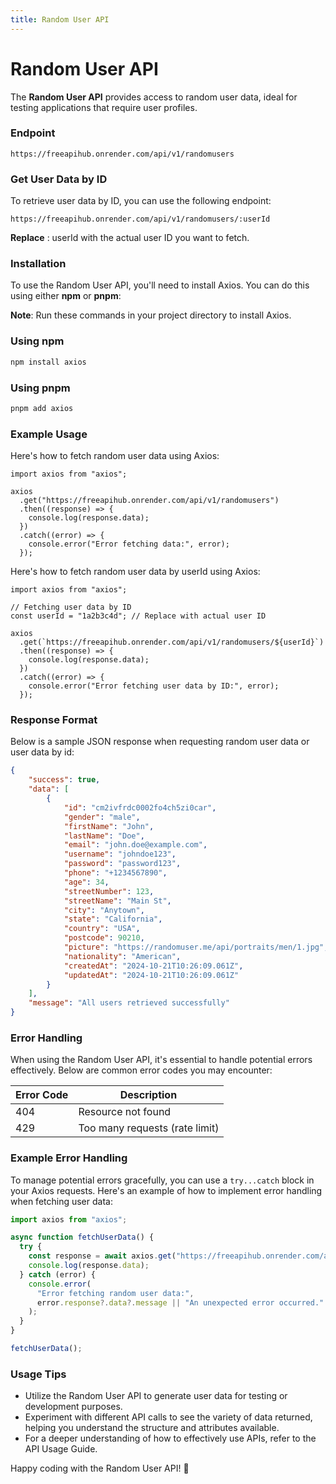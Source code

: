 ```yaml
---
title: Random User API
---
```


# Random User API

The **Random User API** provides access to random user data, ideal for testing applications that require user profiles.

### Endpoint

```shell
https://freeapihub.onrender.com/api/v1/randomusers
```

### Get User Data by ID

To retrieve user data by ID, you can use the following endpoint:

```shell
https://freeapihub.onrender.com/api/v1/randomusers/:userId
```

**Replace** : userId with the actual user ID you want to fetch.

### Installation

To use the Random User API, you'll need to install Axios. You can do this using either **npm** or **pnpm**:

**Note**: Run these commands in your project directory to install Axios.

### Using npm

```bash
npm install axios
```

### Using pnpm

```bash
pnpm add axios
```

### Example Usage

Here's how to fetch random user data using Axios:

```tsx
import axios from "axios";

axios
  .get("https://freeapihub.onrender.com/api/v1/randomusers")
  .then((response) => {
    console.log(response.data);
  })
  .catch((error) => {
    console.error("Error fetching data:", error);
  });
```

Here's how to fetch random user data by userId using Axios:

```tsx
import axios from "axios";

// Fetching user data by ID
const userId = "1a2b3c4d"; // Replace with actual user ID

axios
  .get(`https://freeapihub.onrender.com/api/v1/randomusers/${userId}`)
  .then((response) => {
    console.log(response.data);
  })
  .catch((error) => {
    console.error("Error fetching user data by ID:", error);
  });
```

### Response Format

Below is a sample JSON response when requesting random user data or user data by id:

```json
{
    "success": true,
    "data": [
        {
            "id": "cm2ivfrdc0002fo4ch5zi0car",
            "gender": "male",
            "firstName": "John",
            "lastName": "Doe",
            "email": "john.doe@example.com",
            "username": "johndoe123",
            "password": "password123",
            "phone": "+1234567890",
            "age": 34,
            "streetNumber": 123,
            "streetName": "Main St",
            "city": "Anytown",
            "state": "California",
            "country": "USA",
            "postcode": 90210,
            "picture": "https://randomuser.me/api/portraits/men/1.jpg",
            "nationality": "American",
            "createdAt": "2024-10-21T10:26:09.061Z",
            "updatedAt": "2024-10-21T10:26:09.061Z"
        }
    ],
    "message": "All users retrieved successfully"
}
```

### Error Handling

When using the Random User API, it's essential to handle potential errors effectively. Below are common error codes you may encounter:

| Error Code | Description                    |
| ---------- | ------------------------------ |
| 404        | Resource not found             |
| 429        | Too many requests (rate limit) |

### Example Error Handling

To manage potential errors gracefully, you can use a `try...catch` block in your Axios requests. Here's an example of how to implement error handling when fetching user data:

```javascript
import axios from "axios";

async function fetchUserData() {
  try {
    const response = await axios.get("https://freeapihub.onrender.com/api/v1/randomusers");
    console.log(response.data);
  } catch (error) {
    console.error(
      "Error fetching random user data:",
      error.response?.data?.message || "An unexpected error occurred."
    );
  }
}

fetchUserData();
```

### Usage Tips

- Utilize the Random User API to generate user data for testing or development purposes.
- Experiment with different API calls to see the variety of data returned, helping you understand the structure and attributes available.
- For a deeper understanding of how to effectively use APIs, refer to the API Usage Guide.

Happy coding with the Random User API! 🎉
